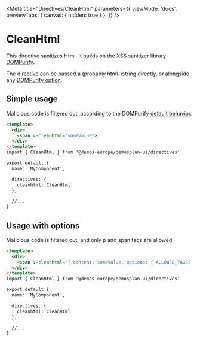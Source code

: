 
<Meta
    title="Directives/CleanHtml"
    parameters={{
        viewMode: 'docs',
        previewTabs: {
            canvas: {
                hidden: true
            }
        },
    }} />

# CleanHtml

This directive sanitizes Html. It builds on the XSS sanitizer library [DOMPurify](https://github.com/cure53/DOMPurify).

The directive can be passed a (probably html-)string directly, or alongside any [DOMPurify option](https://github.com/cure53/DOMPurify#can-i-configure-dompurify).

## Simple usage

Malicious code is filtered out, according to the DOMPurify [default behavior](https://github.com/cure53/DOMPurify#some-purification-samples-please).

```html
<template>
  <div>
    <span v-cleanhtml="someValue">
  </div>
</template>
import { CleanHtml } from '@demos-europe/demosplan-ui/directives'

export default {
  name: 'MyComponent',

  directives: {
    cleanhtml: CleanHtml
  },

  //...
}
```

## Usage with options

Malicious code is filtered out, and only p and span tags are allowed.

```html
<template>
  <div>
    <span v-cleanhtml="{ content: someValue, options: { ALLOWED_TAGS: ['p', 'span'] }">
  </div>
</template>
import { CleanHtml } from '@demos-europe/demosplan-ui/directives'

export default {
  name: 'MyComponent',

  directives: {
    cleanhtml: CleanHtml
  },

  //...
}
```
